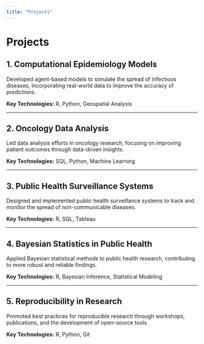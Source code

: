 ```yaml
---
title: "Projects"
---
```


# Projects

## 1. Computational Epidemiology Models

Developed agent-based models to simulate the spread of infectious diseases, incorporating real-world data to improve the accuracy of predictions.

**Key Technologies:** R, Python, Geospatial Analysis

---

## 2. Oncology Data Analysis

Led data analysis efforts in oncology research, focusing on improving patient outcomes through data-driven insights.

**Key Technologies:** SQL, Python, Machine Learning

---

## 3. Public Health Surveillance Systems

Designed and implemented public health surveillance systems to track and monitor the spread of non-communicable diseases.

**Key Technologies:** R, SQL, Tableau

---

## 4. Bayesian Statistics in Public Health

Applied Bayesian statistical methods to public health research, contributing to more robust and reliable findings.

**Key Technologies:** R, Bayesian Inference, Statistical Modeling

---

## 5. Reproducibility in Research

Promoted best practices for reproducible research through workshops, publications, and the development of open-source tools.

**Key Technologies:** R, Python, Git


